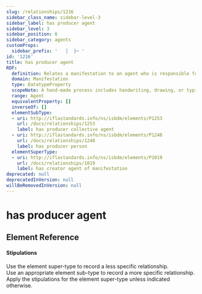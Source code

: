 ```yaml
---
slug: /relationships/1216
sidebar_class_name: sidebar-level-3
sidebar_label: has producer agent
sidebar_level: 3
sidebar_position: 6
sidebar_category: agents
customProps:
  sidebar_prefix: '   │  ├─ '
id: '1216'
title: has producer agent
RDF:
  definition: Relates a manifestation to an agent who is responsible for its creation by using an artisanal or hand-made process.
  domain: Manifestation
  type: DatatypeProperty
  scopeNote: A hand-made process includes handwriting, drawing, or typing.
  range: Agent
  equivalentProperty: []
  inverseOf: []
  elementSubType:
  - uri: http://iflastandards.info/ns/isbdm/elements/P1253
    url: /docs/relationships/1253
    label: has producer collective agent
  - uri: http://iflastandards.info/ns/isbdm/elements/P1248
    url: /docs/relationships/1248
    label: has producer person
  elementSuperType:
  - uri: http://iflastandards.info/ns/isbdm/elements/P1019
    url: /docs/relationships/1019
    label: has creator agent of manifestation
deprecated: null
deprecatedInVersion: null
willBeRemovedInVersion: null
---
```

# has producer agent

## Element Reference
<ElementReference frontMatter={frontMatter} />

#### Stipulations

<div className="stip">
  Use the element super-type to record a less specific relationship.
</div>

<div className="stip">
  Use an appropriate element sub-type to record a more specific relationship.
</div>

<div className="stip">
  Apply the stipulations for the element super-type unless indicated otherwise.
</div>
